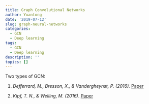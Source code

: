 ```yaml
---
title: Graph Convolutional Networks
author: Yuantong
date: '2019-07-12'
slug: graph-neural-networks
categories:
  - GCN
  - Deep learning
tags:
  - GCN
  - Deep learning
description: ''
topics: []
---
```


Two types of GCN: 

1. *Defferrard, M., Bresson, X., & Vandergheynst, P. (2016).* [Paper](https://papers.nips.cc/paper/6081-convolutional-neural-networks-on-graphs-with-fast-localized-spectral-filtering.pdf)

2. *Kipf, T. N., & Welling, M. (2016)*.
[Paper](https://arxiv.org/pdf/1609.02907.pdf)

